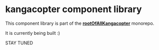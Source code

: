 
<Meta title="Introduction" />

<style>{`
 .main {
   border: 1px solid red;
 }
`}</style>

# kangacopter component library

This component library is part of the  [**rootOfAllKangacopter**](https://github.com/kangacopter/rootOfAllKangacopter) monorepo.

It is currently being built :)

STAY TUNED

